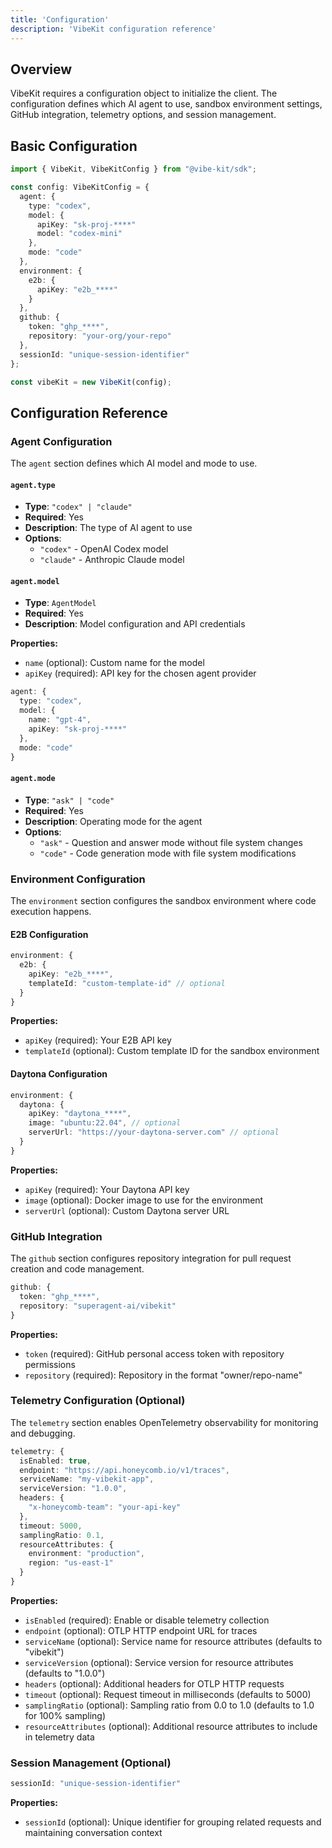 ```yaml
---
title: 'Configuration'
description: 'VibeKit configuration reference'
---
```


## Overview

VibeKit requires a configuration object to initialize the client. The configuration defines which AI agent to use, sandbox environment settings, GitHub integration, telemetry options, and session management.

## Basic Configuration

```typescript
import { VibeKit, VibeKitConfig } from "@vibe-kit/sdk";

const config: VibeKitConfig = {
  agent: {
    type: "codex",
    model: {
      apiKey: "sk-proj-****"
      model: "codex-mini"
    },
    mode: "code"
  },
  environment: {
    e2b: {
      apiKey: "e2b_****"
    }
  },
  github: {
    token: "ghp_****",
    repository: "your-org/your-repo"
  },
  sessionId: "unique-session-identifier"
};

const vibeKit = new VibeKit(config);
```

## Configuration Reference

### Agent Configuration

The `agent` section defines which AI model and mode to use.

#### `agent.type`
- **Type**: `"codex" | "claude"`
- **Required**: Yes
- **Description**: The type of AI agent to use
- **Options**:
  - `"codex"` - OpenAI Codex model
  - `"claude"` - Anthropic Claude model

#### `agent.model`
- **Type**: `AgentModel`
- **Required**: Yes
- **Description**: Model configuration and API credentials

**Properties:**
- `name` (optional): Custom name for the model
- `apiKey` (required): API key for the chosen agent provider

```typescript
agent: {
  type: "codex",
  model: {
    name: "gpt-4",
    apiKey: "sk-proj-****"
  },
  mode: "code"
}
```

#### `agent.mode`
- **Type**: `"ask" | "code"`
- **Required**: Yes
- **Description**: Operating mode for the agent
- **Options**:
  - `"ask"` - Question and answer mode without file system changes
  - `"code"` - Code generation mode with file system modifications

### Environment Configuration

The `environment` section configures the sandbox environment where code execution happens.

#### E2B Configuration

```typescript
environment: {
  e2b: {
    apiKey: "e2b_****",
    templateId: "custom-template-id" // optional
  }
}
```

**Properties:**
- `apiKey` (required): Your E2B API key
- `templateId` (optional): Custom template ID for the sandbox environment

#### Daytona Configuration

```typescript
environment: {
  daytona: {
    apiKey: "daytona_****",
    image: "ubuntu:22.04", // optional
    serverUrl: "https://your-daytona-server.com" // optional
  }
}
```

**Properties:**
- `apiKey` (required): Your Daytona API key
- `image` (optional): Docker image to use for the environment
- `serverUrl` (optional): Custom Daytona server URL

### GitHub Integration

The `github` section configures repository integration for pull request creation and code management.

```typescript
github: {
  token: "ghp_****",
  repository: "superagent-ai/vibekit"
}
```

**Properties:**
- `token` (required): GitHub personal access token with repository permissions
- `repository` (required): Repository in the format "owner/repo-name"

### Telemetry Configuration (Optional)

The `telemetry` section enables OpenTelemetry observability for monitoring and debugging.

```typescript
telemetry: {
  isEnabled: true,
  endpoint: "https://api.honeycomb.io/v1/traces",
  serviceName: "my-vibekit-app",
  serviceVersion: "1.0.0",
  headers: {
    "x-honeycomb-team": "your-api-key"
  },
  timeout: 5000,
  samplingRatio: 0.1,
  resourceAttributes: {
    environment: "production",
    region: "us-east-1"
  }
}
```

**Properties:**
- `isEnabled` (required): Enable or disable telemetry collection
- `endpoint` (optional): OTLP HTTP endpoint URL for traces
- `serviceName` (optional): Service name for resource attributes (defaults to "vibekit")
- `serviceVersion` (optional): Service version for resource attributes (defaults to "1.0.0")
- `headers` (optional): Additional headers for OTLP HTTP requests
- `timeout` (optional): Request timeout in milliseconds (defaults to 5000)
- `samplingRatio` (optional): Sampling ratio from 0.0 to 1.0 (defaults to 1.0 for 100% sampling)
- `resourceAttributes` (optional): Additional resource attributes to include in telemetry data

### Session Management (Optional)

```typescript
sessionId: "unique-session-identifier"
```

**Properties:**
- `sessionId` (optional): Unique identifier for grouping related requests and maintaining conversation context



